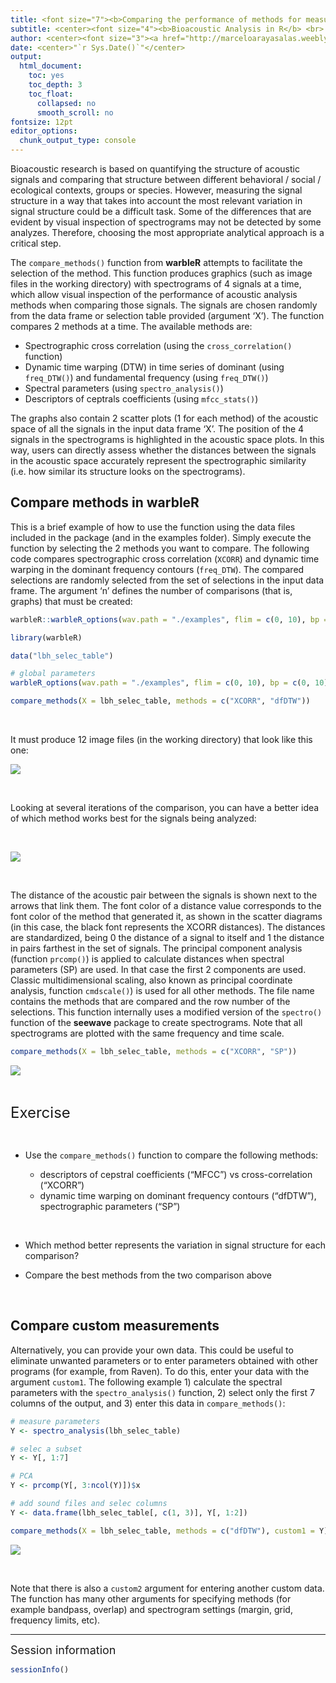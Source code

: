 ```yaml
---
title: <font size="7"><b>Comparing the performance of methods for measuring acoustic structure</b></font>
subtitle: <center><font size="4"><b>Bioacoustic Analysis in R</b> <br> Organization for Tropical Studies</font></center>
author: <center><font size="3"><a href="http://marceloarayasalas.weebly.com/">Marcelo Araya-Salas, PhD</a></font></center>
date: <center>"`r Sys.Date()`"</center>
output:
  html_document:
    toc: yes
    toc_depth: 3
    toc_float:
      collapsed: no
      smooth_scroll: no
fontsize: 12pt 
editor_options: 
  chunk_output_type: console
---
```


Bioacoustic research is based on quantifying the structure of acoustic signals and comparing that structure between different behavioral / social / ecological contexts, groups or species. However, measuring the signal structure in a way that takes into account the most relevant variation in signal structure could be a difficult task. Some of the differences that are evident by visual inspection of spectrograms may not be detected by some analyzes. Therefore, choosing the most appropriate analytical approach is a critical step.

The `compare_methods()` function from **warbleR** attempts to facilitate the selection of the method. This function produces graphics (such as image files in the working directory) with spectrograms of 4 signals at a time, which allow visual inspection of the performance of acoustic analysis methods when comparing those signals. The signals are chosen randomly from the data frame or selection table provided (argument 'X'). The function compares 2 methods at a time. The available methods are:

- Spectrographic cross correlation (using the `cross_correlation()` function)
- Dynamic time warping (DTW) in time series of dominant (using `freq_DTW()`) and fundamental frequency (using `freq_DTW()`)
- Spectral parameters (using `spectro_analysis()`)
- Descriptors of ceptrals coefficients (using `mfcc_stats()`)

The graphs also contain 2 scatter plots (1 for each method) of the acoustic space of all the signals in the input data frame 'X'. The position of the 4 signals in the spectrograms is highlighted in the acoustic space plots. In this way, users can directly assess whether the distances between the signals in the acoustic space accurately represent the spectrographic similarity (i.e. how similar its structure looks on the spectrograms).

## Compare methods in warbleR

This is a brief example of how to use the function using the data files included in the package (and in the examples folder). Simply execute the function by selecting the 2 methods you want to compare. The following code compares spectrographic cross correlation (`XCORR`) and dynamic time warping in the dominant frequency contours (` freq_DTW`). The compared selections are randomly selected from the set of selections in the input data frame. The argument 'n' defines the number of comparisons (that is, graphs) that must be created:

```r

warbleR::warbleR_options(wav.path = "./examples", flim = c(0, 10), bp = c(0, 10), wl = 300, n = 5)

```


```r

library(warbleR)

data("lbh_selec_table")

# global parameters
warbleR_options(wav.path = "./examples", flim = c(0, 10), bp = c(0, 10), wl = 300, n = 12)

compare_methods(X = lbh_selec_table, methods = c("XCORR", "dfDTW"))

```
&nbsp; 

It must produce 12 image files (in the working directory) that look like this one:

![](images/comp.meth1.png)

&nbsp;

Looking at several iterations of the comparison, you can have a better idea of which method works best for the signals being analyzed:

&nbsp;

![](images/compare.methods.1.gif)

&nbsp;

The distance of the acoustic pair between the signals is shown next to the arrows that link them. The font color of a distance value corresponds to the font color of the method that generated it, as shown in the scatter diagrams (in this case, the black font represents the XCORR distances). The distances are standardized, being 0 the distance of a signal to itself and 1 the distance in pairs farthest in the set of signals. The principal component analysis (function `prcomp()`) is applied to calculate distances when spectral parameters (SP) are used. In that case the first 2 components are used. Classic multidimensional scaling, also known as principal coordinate analysis, function `cmdscale()`) is used for all other methods. The file name contains the methods that are compared and the row number of the selections. This function internally uses a modified version of the `spectro()` function of the **seewave** package to create spectrograms. Note that all spectrograms are plotted with the same frequency and time scale.

```r

compare_methods(X = lbh_selec_table, methods = c("XCORR", "SP"))

```

![](images/comp.meth3.png)

&nbsp;

<div class = "alert alert-info">

<font size="5">Exercise</font> 

&nbsp;

- Use the `compare_methods()` function to compare the following methods:
    
    - descriptors of cepstral coefficients ("MFCC") vs cross-correlation ("XCORR")
    - dynamic time warping on dominant frequency contours ("dfDTW"), spectrographic parameters ("SP")
    
&nbsp;

- Which method better represents the variation in signal structure for each comparison?

- Compare the best methods from the two comparison above

</div>

&nbsp;

## Compare custom measurements

Alternatively, you can provide your own data. This could be useful to eliminate unwanted parameters or to enter parameters obtained with other programs (for example, from Raven). To do this, enter your data with the argument `custom1`. The following example 1) calculate the spectral parameters with the `spectro_analysis()` function, 2) select only the first 7 columns of the output, and 3) enter this data in `compare_methods()`:

```r

# measure parameters
Y <- spectro_analysis(lbh_selec_table)

# selec a subset
Y <- Y[, 1:7]

# PCA
Y <- prcomp(Y[, 3:ncol(Y)])$x

# add sound files and selec columns
Y <- data.frame(lbh_selec_table[, c(1, 3)], Y[, 1:2])

compare_methods(X = lbh_selec_table, methods = c("dfDTW"), custom1 = Y)

```

![](images/comp.meth4.png)

&nbsp; 

Note that there is also a `custom2` argument for entering another custom data. The function has many other arguments for specifying methods (for example bandpass, overlap) and spectrogram settings (margin, grid, frequency limits, etc).

---

<font size="4">Session information</font>

```r

sessionInfo()

```
